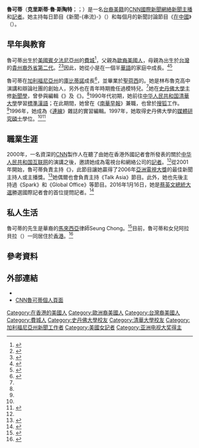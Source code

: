 {{TA
|G1=IT
}}
{{Infobox person
| name        = 魯可蒂<br /><small>克里斯蒂·魯·斯陶特</small>
| native_name      = Kristie Lu Stout
| native_name_lang = en
| image       = Kristie Lu Stout, 2008 (cropped).jpg
| caption     = 
| birthname   = 
| birth_date  = {{birth date and age|1974|12|7}}
| birth_place = {{USA}}[[賓夕法尼亞州|賓夕法尼亞州]][[費城|費城]]
| nationality = {{USA}}
| ethnicity   = [[华裔美國人|华裔美國人]]
| education   = [[史丹佛大學|史丹佛大學]]<br />[[清華大學|清華大學]]
| occupation  = [[CNN|CNN]][[新聞主播|新聞主播]]、[[記者|記者]]
| credits     = 《[[CNN_Today|CNN Today]]》<br />《[[News_Stream|News Stream]]》
| spouse      = Seung Chong
| children    = 1
| residence   = {{HK}}
| URL         = 
}}
'''魯可蒂'''（'''克里斯蒂·魯·斯陶特'''；{{lang-en|Kristie Lu Stout}}；{{bd|1974年|12月7日||}}）是一名[[台裔美國人|台裔美籍]]的[[CNN國際新聞網絡|CNN國際新聞網絡]][[新聞主播|新聞主播]]和[[記者|記者]]。她主持每日節目《新聞-{串流}-》（{{lang|en|News Stream}}）和每個月的新聞討論節目《[[在中國|在中國]]》（{{lang|en|On China}}）。

==早年與教育==
魯可蒂出生於[[美國|美國]][[賓夕法尼亞州|賓夕法尼亞州]]的[[費城|費城]]<ref name="SCMP">{{cite news|url=http://www.scmp.com/magazines/post-magazine/article/1150032/my-life-kristie-lu-stout|title=My life: Kristie Lu Stout|date=2013-02-17|accessdate=2013-05-31|publisher=South China Morning Post|archive-date=2019-07-01|archive-url=https://web.archive.org/web/20190701172454/https://www.scmp.com/magazines/post-magazine/article/1150032/my-life-kristie-lu-stout|dead-url=no}}</ref>，父親為[[歐裔美國人|歐裔美國人]]，母親為出生於[[台灣|台灣]]的[[貴州|貴州裔]][[台灣外省人後代|外省第二代]]。<ref>{{cite web |url=http://asiasociety.org/blog/asia/interview-cnns-kristie-lu-stout-haw-flakes-twitter-and-tracking-china |title=Interview: CNN's Kristie Lu Stout on Haw Flakes, Twitter and Tracking China |publisher=Asia Society |date=May 16, 2013 |first=Dan |last=Washburn |accessdate=September 1, 2014 |archive-date=2013-08-12 |archive-url=https://web.archive.org/web/20130812011656/http://asiasociety.org/blog/asia/interview-cnns-kristie-lu-stout-haw-flakes-twitter-and-tracking-china |dead-url=no }}</ref><ref>{{cite news|url=http://review.cnfol.com/070810/436,1706,3238282,00.shtml|title=CNN女主播期待奥运会采访刘翔|publisher=Beijing Business Daily|date=August 10, 2007|access-date=2016-01-18|archive-url=https://web.archive.org/web/20140107174418/http://review.cnfol.com/070810/436,1706,3238282,00.shtml|archive-date=2014-01-07|dead-url=yes}}</ref>因此，她從小是在一個半[[華語|華語]]的家庭中成長。<ref>{{cite news|url=http://edition.cnn.com/CNN/anchors_reporters/stout.kristie.html|title=Kristie Lu Stout|work=Anchors & Reporters|accessdate=19 October 2012|publisher=CNN|archive-date=2019-06-25|archive-url=https://web.archive.org/web/20190625050506/http://edition.cnn.com/CNN/anchors_reporters/stout.kristie.html|dead-url=no}}</ref><ref>{{cite news|url=http://ubiquity.acm.org/article.cfm?id=384263|title=A Day in the Life of a Multi-platform Journalist: Corresponding with CNN Asia's Technology Correspondent Kristie Lu Stout|author=Ubiquity Corporate|date=April 2001|publisher=Association for Computing Machinery|accessdate=2016-01-18|archive-date=2021-01-19|archive-url=https://web.archive.org/web/20210119232115/https://ubiquity.acm.org/article.cfm?id=384263|dead-url=no}}</ref>

魯可蒂在[[加利福尼亞州|加利福尼亞州]]的[[庫比蒂諾_(加利福尼亞州)|庫比蒂諾]]成長<ref name="Stanford Magazine">{{cite web |url=http://alumni.stanford.edu/get/page/magazine/article/?article_id=32671 |title=The Frequent Flyers' Friend |work=Stanford Magazine |date=September–October 2007 |accessdate=January 3, 2013 |author=Johnston, Theresa |archive-date=2019-06-13 |archive-url=https://web.archive.org/web/20190613060642/https://alumni.stanford.edu/get/page/magazine/article/?article_id=32671 |dead-url=no }}</ref>，並畢業於[[聖荷西_(加利福尼亞州)|聖荷西]]的{{link-en|林布魯克高中|Lynbrook High School}}。她是林布魯克高中演講和辯論社團的創始人，另外也在青年時期擔任過模特兒。<ref name="Stanford Magazine" />她在[[史丹佛大學|史丹佛大學]]主修[[新聞學|新聞學]]，曾參與編輯《{{link-en|每日史丹佛|The Stanford Daily}}》及《{{link-en|KZSU|KZSU}}》。<ref name="SCMP" />1990年代初期，她前往[[中华人民共和国|中华人民共和国]][[清華大學|清華大學]]學習[[現代標準漢語|標準漢語]]；在此期間，她曾在《[[南華早報|南華早報]]》兼職，也曾於[[搜狐|搜狐]]工作。<ref name="SCMP"/>1996年，她成為《[[連線|連線]]》雜誌的實習編輯。1997年，她取得史丹佛大學的[[媒體研究|媒體研究]][[碩士|碩士]]學位。<ref name="SCMP"/><ref name="ACM">{{cite web |url=http://www.acm.org/ubiquity/interviews/k_stout_1.html |work=[[Association_for_Computing_Machinery|ACM]] Ubiquity |title=A Day in the Life of a Multi-Platform Journalist |accessdate=2007-03-01 |archiveurl=https://web.archive.org/web/20071010000003/http://www.acm.org/ubiquity/interviews/k_stout_1.html |archivedate=2007-10-10 |deadurl=yes }}</ref>

==職業生涯==
2000年，一名資深的[[CNN|CNN]]製作人在聽了由她在香港外國記者會所發表的關於[[中华人民共和国互联网|中华人民共和国互联网]]的演講之後，邀請她成為電視台和網絡公司的[[記者|記者]]。<ref name="SCMP"/>從2001年開始，魯可蒂負責主持《{{link-en|世界報導|CNN Newsroom (CNNI)}}》，此節目讓她贏得了2006年[[亞洲電視大獎|亞洲電視大獎]]的最佳新聞主持人或主播獎。<ref name="asiantvawards">{{cite web |url=http://www.asiantvawards.com/ata2006winners.html |title=Asian Television Awards 2006 Winners |accessdate=2007-09-06 |archiveurl=https://web.archive.org/web/20071016055852/http://www.asiantvawards.com/ata2006winners.html |archivedate=2007-10-16 |deadurl=yes }}</ref>她偶爾也會負責主持《Talk Asia》節目。此外，她也先後主持過《Spark》和《Global Office》等節目。2016年1月16日，她是[[蔡英文|蔡英文]][[2016年中華民國總統選舉|總統大選]]勝選國際記者會的首位提問記者。<ref>{{cite web |url=http://www.cna.com.tw/news/aipl/201601160580-1.aspx |title=蔡英文國際記者會 CNN美女主播首提問 |accessdate=2016-01-16 |publisher=中央通訊社 |archive-date=2017-05-20 |archive-url=https://web.archive.org/web/20170520170948/http://www.cna.com.tw/news/aipl/201601160580-1.aspx |dead-url=no }}</ref>

==私人生活==
魯可蒂的先生是華裔的[[馬來西亞|馬來西亞]]律師Seung Chong。<ref>{{Cite web |url=https://alumni.stanford.edu/get/page/magazine/article/?article_id=32671 |title=存档副本 |access-date=2016-01-18 |archive-date=2019-06-13 |archive-url=https://web.archive.org/web/20190613060642/https://alumni.stanford.edu/get/page/magazine/article/?article_id=32671 |dead-url=no }}</ref>目前，魯可蒂和女兒阿拉貝拉（{{lang|en|Arabella}}）一同居住於[[香港|香港]]。<ref>{{cite web |url=http://www.tutortime.com.hk/en/testimonials |title=Tutor Time International Nursery & Kindergarten – Testimonials |accessdate=2011-09-13 |archive-date=2012-12-03 |archive-url=https://web.archive.org/web/20121203221318/http://www.tutortime.com.hk/en/testimonials/ |dead-url=yes }}</ref>

==參考資料==
{{reflist}}

==外部連結==
{{Commons category|Kristie Lu Stout}}
* {{Twitter|id=klustout}}
* [http://edition.cnn.com/CNN/anchors_reporters/stout.kristie.html CNN魯可蒂個人頁面] {{Wayback|url=http://edition.cnn.com/CNN/anchors_reporters/stout.kristie.html |date=20190625050506 }}

{{DEFAULTSORT: Lu Stout, Kristie}}
[[Category:在香港的美國人|Category:在香港的美國人]]
[[Category:歐洲裔美國人|Category:歐洲裔美國人]]
[[Category:台灣裔美國人|Category:台灣裔美國人]]
[[Category:費城人|Category:費城人]]
[[Category:史丹佛大學校友|Category:史丹佛大學校友]]
[[Category:清華大學校友|Category:清華大學校友]]
[[Category:加利福尼亞州新聞工作者|Category:加利福尼亞州新聞工作者]]
[[Category:美國女記者|Category:美國女記者]]
[[Category:亚洲电视大奖得主|Category:亚洲电视大奖得主]]